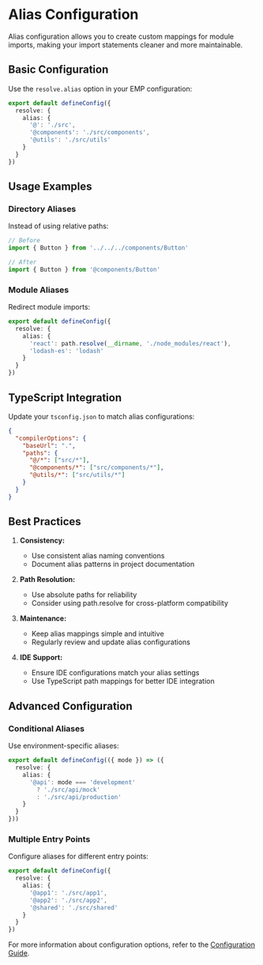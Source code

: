 # Alias Configuration

Alias configuration allows you to create custom mappings for module imports, making your import statements cleaner and more maintainable.

## Basic Configuration

Use the `resolve.alias` option in your EMP configuration:

```typescript
export default defineConfig({
  resolve: {
    alias: {
      '@': './src',
      '@components': './src/components',
      '@utils': './src/utils'
    }
  }
})
```

## Usage Examples

### Directory Aliases

Instead of using relative paths:

```typescript
// Before
import { Button } from '../../../components/Button'

// After
import { Button } from '@components/Button'
```

### Module Aliases

Redirect module imports:

```typescript
export default defineConfig({
  resolve: {
    alias: {
      'react': path.resolve(__dirname, './node_modules/react'),
      'lodash-es': 'lodash'
    }
  }
})
```

## TypeScript Integration

Update your `tsconfig.json` to match alias configurations:

```json
{
  "compilerOptions": {
    "baseUrl": ".",
    "paths": {
      "@/*": ["src/*"],
      "@components/*": ["src/components/*"],
      "@utils/*": ["src/utils/*"]
    }
  }
}
```

## Best Practices

1. **Consistency:**
   - Use consistent alias naming conventions
   - Document alias patterns in project documentation

2. **Path Resolution:**
   - Use absolute paths for reliability
   - Consider using path.resolve for cross-platform compatibility

3. **Maintenance:**
   - Keep alias mappings simple and intuitive
   - Regularly review and update alias configurations

4. **IDE Support:**
   - Ensure IDE configurations match your alias settings
   - Use TypeScript path mappings for better IDE integration

## Advanced Configuration

### Conditional Aliases

Use environment-specific aliases:

```typescript
export default defineConfig(({ mode }) => ({
  resolve: {
    alias: {
      '@api': mode === 'development'
        ? './src/api/mock'
        : './src/api/production'
    }
  }
}))
```

### Multiple Entry Points

Configure aliases for different entry points:

```typescript
export default defineConfig({
  resolve: {
    alias: {
      '@app1': './src/app1',
      '@app2': './src/app2',
      '@shared': './src/shared'
    }
  }
})
```

For more information about configuration options, refer to the [Configuration Guide](../../config/index.mdx).